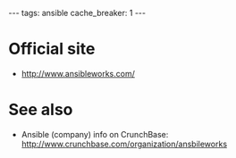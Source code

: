 ---
tags: ansible
cache_breaker: 1
---
= Official site =

* http://www.ansibleworks.com/

= See also =

* Ansible (company) info on CrunchBase: http://www.crunchbase.com/organization/ansbileworks
